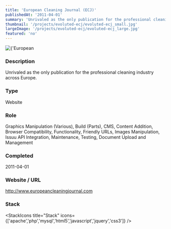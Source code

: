 ```yaml
---
title: 'European Cleaning Journal (ECJ)'
publishedAt: '2011-04-01'
summary: 'Unrivaled as the only publication for the professional cleaning industry across Europe.'
thumbnail: '/projects/evoluted-ecj/evoluted-ecj_small.jpg'
largeImage: '/projects/evoluted-ecj/evoluted-ecj_large.jpg'
featured: 'no'
---
```


<div className="relative w-full h-[400px] sm:h-[600px] md:h-[760px] lg:h-[920px]">
  <Image
    alt={'European Cleaning Journal (ECJ)'}
    src={'/projects/evoluted-ecj/evoluted-ecj.jpg'}
    sizes="(max-width: 640px) 100%, 100%"
    fill={true}
    priority
    style={{
      objectFit: 'contain'
    }}
  />
</div>

### Description

Unrivaled as the only publication for the professional cleaning industry across Europe.


### Type

Website

### Role

Graphics Manipulation (Various), Build (Parts), CMS, Content Addition, Browser Compatibility, Functionality, Friendly URLs, Images Manipulation, Issuu API Integration, Maintenance, Testing, Document Upload and Management

### Completed
2011-04-01

### Website / URL
http://www.europeancleaningjournal.com


### Stack

<StackIcons
  title="Stack"
  icons={['apache','php','mysql','html5','javascript','jquery','css3']}
  />
